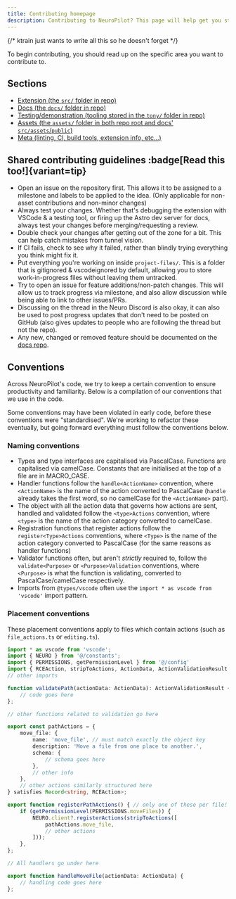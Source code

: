 ```yaml
---
title: Contributing homepage
description: Contributing to NeuroPilot? This page will help get you started!
---
```



{/* ktrain just wants to write all this so he doesn't forget */}

To begin contributing, you should read up on the specific area you want to contribute to.

## Sections

- [Extension (the `src/` folder in repo)](/docs/contributors/extension)
- [Docs (the `docs/` folder in repo)](/docs/contributors/docs)
- [Testing/demonstration (tooling stored in the `tony/` folder in repo)](/docs/contributors/testing)
- [Assets (the `assets/` folder in both repo root and docs' `src/assets`/`public`)](/docs/contributors/assets)
- [Meta (linting, CI, build tools, extension info, etc...)](/docs/contributors/meta)

## Shared contributing guidelines :badge[Read this too!]{variant=tip}

- Open an issue on the repository first. This allows it to be assigned to a milestone and labels to be applied to the idea. (Only applicable for non-asset contributions and non-minor changes)
- Always test your changes. Whether that's debugging the extension with VSCode & a testing tool, or firing up the Astro dev server for docs, always test your changes before merging/requesting a review.
- Double check your changes after getting out of the zone for a bit. This can help catch mistakes from tunnel vision.
- If CI fails, check to see why it failed, rather than blindly trying everything you think might fix it.
- Put everything you're working on inside `project-files/`. This is a folder that is gitignored & vscodeignored by default, allowing you to store work-in-progress files without leaving them untracked.
- Try to open an issue for feature additions/non-patch changes. This will allow us to track progress via milestone, and also allow discussion while being able to link to other issues/PRs.
- Discussing on the thread in the Neuro Discord is also okay, it can also be used to post progress updates that don't need to be posted on GitHub (also gives updates to people who are following the thread but not the repo).
- Any new, changed or removed feature should be documented on the [docs repo](https://github.com/VSC-NeuroPilot/docs).

## Conventions

Across NeuroPilot's code, we try to keep a certain convention to ensure productivity and familiarity.
Below is a compilation of our conventions that we use in the code.

<Aside>

Some conventions may have been violated in early code, before these conventions were "standardised".
We're working to refactor these eventually, but going forward everything must follow the conventions below.

</Aside>

### Naming conventions

- Types and type interfaces are capitalised via PascalCase. Functions are capitalised via camelCase. Constants that are initialised at the top of a file are in MACRO_CASE.
- Handler functions follow the `handle<ActionName>` convention, where `<ActionName>` is the name of the action converted to PascalCase (`handle` already takes the first word, so no camelCase for the `<ActionName>` part).
- The object with all the action data that governs how actions are sent, handled and validated follow the `<type>Actions` convention, where `<type>` is the name of the action category converted to camelCase.
- Registration functions that register actions follow the `register<Type>Actions` conventions, where `<Type>` is the name of the action category converted to PascalCase (for the same reasons as handler functions)
- Validator functions often, but aren't *strictly* required to, follow the `validate<Purpose>` or `<Purpose>Validation` conventions, where `<Purpose>` is what the function is validating, converted to PascalCase/camelCase respectively.
- Imports from `@types/vscode` often use the `import * as vscode from 'vscode'` import pattern.

### Placement conventions

These placement conventions apply to files which contain actions (such as `file_actions.ts` or `editing.ts`).

```ts
import * as vscode from 'vscode';
import { NEURO } from '@/constants';
import { PERMISSIONS, getPermissionLevel } from '@/config'
import { RCEAction, stripToActions, ActionData, ActionValidationResult } from '@/neuro_client_helper';
// other imports

function validatePath(actionData: ActionData): ActionValidationResult {
    // code goes here
};

// other functions related to validation go here

export const pathActions = {
    move_file: {
        name: 'move_file', // must match exactly the object key
        description: 'Move a file from one place to another.',
        schema: {
            // schema goes here
        },
        // other info
    },
    // other actions similarly structured here
} satisfies Record<string, RCEAction>;

export function registerPathActions() { // only one of these per file!
    if (getPermissionLevel(PERMISSIONS.moveFiles)) {
        NEURO.client?.registerActions(stripToActions([
            pathActions.move_file,
            // other actions
        ]));
    },
};

// All handlers go under here

export function handleMoveFile(actionData: ActionData) {
    // handling code goes here
};

```
